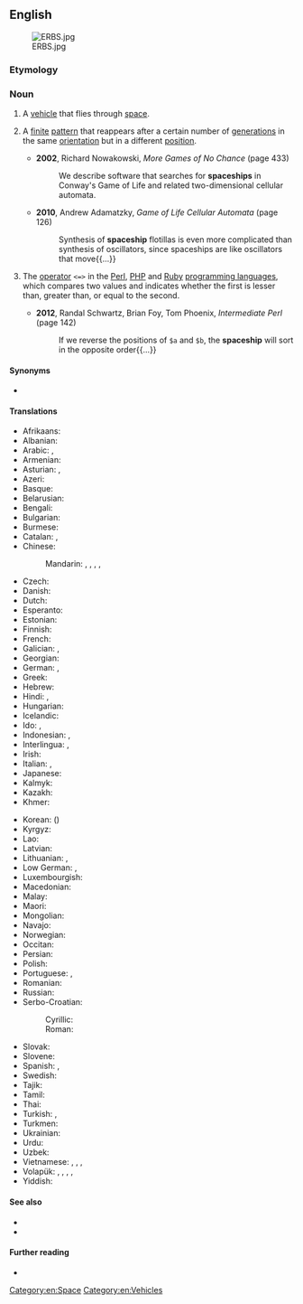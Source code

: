 {{also|space ship}}
==English==
[[File:ERBS.jpg|thumb]]

===Etymology===
{{compound|space|ship|lang=en}}

===Noun===
{{en-noun}}

# A [[vehicle]] that flies through [[space]].
# {{lb|en|cellular automata}} A [[finite]] [[pattern]] that reappears after a certain number of [[generation]]s in the same [[orientation]] but in a different [[position]].
#* '''2002''', Richard Nowakowski, ''More Games of No Chance'' (page 433)
#*: We describe software that searches for '''spaceships''' in Conway's Game of Life and related two-dimensional cellular automata.
#* '''2010''', Andrew Adamatzky, ''Game of Life Cellular Automata'' (page 126)
#*: Synthesis of '''spaceship''' flotillas is even more complicated than synthesis of oscillators, since spaceships are like oscillators that move{{...}}
# {{lb|en|programming}} The [[operator]] <code><=></code> in the [[Perl]], [[PHP]] and [[Ruby]] [[programming language]]s, which compares two values and indicates whether the first is lesser than, greater than, or equal to the second.
#* '''2012''', Randal Schwartz, ‎Brian Foy, ‎Tom Phoenix, ''Intermediate Perl'' (page 142)
#*: If we reverse the positions of <code>$a</code> and <code>$b</code>, the '''spaceship''' will sort in the opposite order{{...}}

====Synonyms====
* {{sense|vehicle}} {{l|en|spacecraft}}

====Translations====
{{trans-top|vehicle that flies through space}}
* Afrikaans: {{t|af|ruimteskip}}
* Albanian: {{t|sq|anije kozmike|f}}
* Arabic: {{t|ar|سَفِينَة فَضَائِيَّة|f|tr=safīna faḍāʾiyya|f}}, {{t|ar|مَرْكَبَة فَضَائِيَّة|f|tr=markaba faḍāʾiyya|f}}
* Armenian: {{t+|hy|տիեզերանավ}}
* Asturian: {{t|ast|nave espacial|f}}, {{t|ast|astronave|f}}
* Azeri: {{t|az|kosmik gəmisi}}
* Basque: {{t|eu|espazio-ontzi}}
* Belarusian: {{t|be|касмі́чны карабе́ль|m|sc=Cyrl}}
* Bengali: {{t|bn|মহাকাশযান|sc=Beng}}
* Bulgarian: {{t|bg|косми́чески ко́раб|m|sc=Cyrl}}
* Burmese: {{t+|my|အာကာသယာဉ်|sc=Mymr}}
* Catalan: {{t|ca|nau espacial|f}}, {{t|ca|astronau|f}}
* Chinese:
*: Mandarin: {{t+|cmn|太空船|tr=tàikōngchuán|sc=Hani}}, {{t+|cmn|飛船|sc=Hani}}, {{t+|cmn|飞船|tr=fēichuán|sc=Hani}}, {{t+|cmn|宇宙飛船|sc=Hani}}, {{t+|cmn|宇宙飞船|tr=yǔzhòu fēichuán|sc=Hani}}
* Czech: {{t|cs|kosmická loď|f}}
* Danish: {{t|da|rumskib|n}}
* Dutch: {{t+|nl|ruimteschip|n}}
* Esperanto: {{t|eo|kosmoŝipo}}
* Estonian: {{t|et|kosmoselaev}}
* Finnish: {{t+|fi|avaruusalus}}
* French: {{t+|fr|vaisseau spatial|m}}
* Galician: {{t|gl|nave espacial|f}}, {{t+|gl|astronave|f}}
* Georgian: {{t|ka|კოსმოსური ხომალდი}}
* German: {{t+|de|Raumschiff|n}}, {{t+|de|Raumfahrzeug|n}}
* Greek: {{t+|el|διαστημόπλοιο|n}}
* Hebrew: {{t+|he|סְפִינַת חָלָל|f|tr=s'finát khalál}}
* Hindi: {{t|hi|अंतरिक्ष यान|m}}, {{t|hi|अंतरिक्ष जहाज़|m}}
* Hungarian: {{t+|hu|űrhajó}}
* Icelandic: {{t+|is|geimskip|n}}
* Ido: {{t+|io|spaconavo}}, {{t|io|spaco-navo}}
* Indonesian: {{t|id|pesawat luar angkasa}}, {{t|id|pesawat ruang angkasa}}
* Interlingua: {{t|ia|astronave}}, {{t|ia|nave spatial}}
* Irish: {{t|ga|spásárthach|m}}
* Italian: {{t+|it|astronave|f}}, {{t|it|nave spaziale|f}}
* Japanese: {{t+|ja|宇宙船|tr=うちゅうせん, uchūsen}}
* Kalmyk: {{t|xal|сансрин өңһц}}
* Kazakh: {{t|kk|ғарыш кемесі|sc=Cyrl}}
* Khmer: {{t|km|យានអវកាស|tr=yien ʔaʔveaʔkaah|sc=Khmr}}
{{trans-mid}}
* Korean: {{t+|ko|우주선|sc=Hang}} ({{t+|ko|宇宙船|sc=Hani}})
* Kyrgyz: {{t|ky|космостук кемеси|sc=Cyrl}}
* Lao: {{t|lo|ຍານອະວະກາດ|sc=Laoo}}
* Latvian: {{t|lv|kosmosa kuģis|m}}
* Lithuanian: {{t+|lt|kosminis laivas|m}}, {{t|lt|erdvėlaivis|m}}
* Low German: {{t|nds|Ruumschipp|n}}, {{t|nds|Ruumfohrtüüg|n}}
* Luxembourgish: {{t|lb|Raumschëff}}
* Macedonian: {{t|mk|вселенски брод|m}}
* Malay: {{t|ms|kapal angkasa lepas}}
* Maori: {{t|mi|waka ātea}}
* Mongolian: {{t|mn|сансрын хөлөг|sc=Cyrl}}
* Navajo: {{t|nv|yá biyiʼgóó náádadiilwoʼígíí}}
* Norwegian: {{t|no|romskip|n}}
* Occitan: {{t|oc|astronau}}
* Persian: {{t|fa|کشتی فضایی|tr=kašti-ye fazâyi}}
* Polish: {{t|pl|statek kosmiczny|m}}
* Portuguese: {{t+|pt|espaçonave|f}}, {{t|pt|nave espacial|f}}
* Romanian: {{t|ro|navă cosmică|f}}
* Russian: {{t+|ru|косми́ческий кора́бль|m}}
* Serbo-Croatian:
*: Cyrillic: {{t|sh|свемирски брод|m}}
*: Roman: {{t|sh|svemirski brod|m}}
* Slovak: {{t|sk|kozmická loď|f}}
* Slovene: {{t|sl|vesoljska ladja|f}}
* Spanish: {{t|es|nave espacial|f}}, {{t+|es|astronave|f}}
* Swedish: {{t+|sv|rymdskepp|n}}
* Tajik: {{t|tg|киштии кайҳонӣ}}
* Tamil: {{t+|ta|விண்கலம்|sc=Taml}}
* Thai: {{t|th|ยานอวกาศ}}
* Turkish: {{t+|tr|uzay gemisi}}, {{t+|tr|atılgan}}
* Turkmen: {{t|tk|kosmos gämisi}}
* Ukrainian: {{t|uk|космі́чний корабе́ль|m}}
* Urdu: {{t|ur|خلائی جہاز|m|tr=xalā'ī jahāz|sc=ur-Arab}}
* Uzbek: {{t|uz|kosmik kemasi}}
* Vietnamese: {{t|vi|phi thuyền}}, {{t|vi|tàu vũ trụ}}, {{t|vi|phi thuyền không gian}}, {{t|vi|thiết bị vũ trụ}}
* Volapük: {{t|vo|stelanaf}}, {{t|vo|levalanaf}}, {{t|vo|lespadanaf}}, {{t|vo|kosmonaf}}, {{t+|vo|sinaf}}
* Yiddish: {{t|yi|קאָסמאָסשיף|f}}
{{trans-bottom}}

====See also====
* {{l|en|flying saucer}}
* {{l|en|UFO}}

====Further reading====
* {{projectlink|wikipedia}}

[[Category:en:Space]]
[[Category:en:Vehicles]]